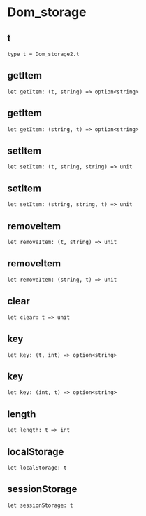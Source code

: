 # Dom_storage

## t

```res sig
type t = Dom_storage2.t
```


## getItem

```res sig
let getItem: (t, string) => option<string>
```


## getItem

```res sig
let getItem: (string, t) => option<string>
```


## setItem

```res sig
let setItem: (t, string, string) => unit
```


## setItem

```res sig
let setItem: (string, string, t) => unit
```


## removeItem

```res sig
let removeItem: (t, string) => unit
```


## removeItem

```res sig
let removeItem: (string, t) => unit
```


## clear

```res sig
let clear: t => unit
```


## key

```res sig
let key: (t, int) => option<string>
```


## key

```res sig
let key: (int, t) => option<string>
```


## length

```res sig
let length: t => int
```


## localStorage

```res sig
let localStorage: t
```


## sessionStorage

```res sig
let sessionStorage: t
```

